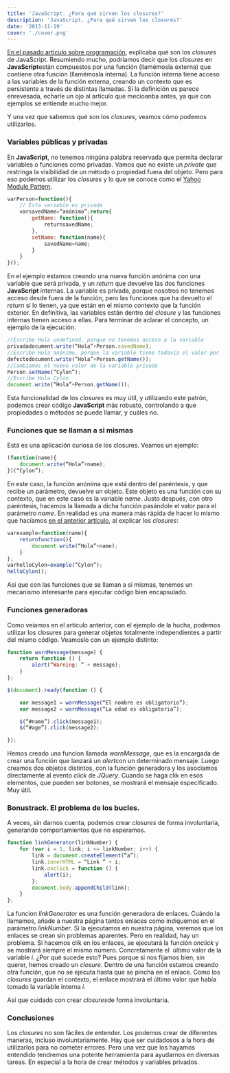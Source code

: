 ```yaml
---
title: 'JavaScript. ¿Para qué sirven los closures?'
description: 'JavaScript. ¿Para qué sirven los closures?'
date: '2013-11-19'
cover: './cover.png'
---
```


[En el pasado artículo sobre
programación](https://www.charlascylon.com/post/66767656253/javascript-que-son-los-closures "Enlace a artículo de explicación de los closures"),
explicaba qué son los *closures* de JavaScript. Resumiendo mucho,
podríamos decir que los *closures* en **JavaScript**están compuestos por
una función (llamémosla externa) que contiene otra función (llamémosla
interna). La función interna tiene acceso a las variables de la función
externa, creando un contexto que es persistente a través de distintas
llamadas. Si la definición os parece enrevesada, echarle un ojo al
artículo que mecioanba antes, ya que con ejemplos se entiende mucho
mejor.

Y una vez que sabemos qué son los *closures*, veamos cómo podemos
utilizarlos.

### Variables públicas y privadas

En **JavaScript**, no tenemos ningúna palabra reservada que permita
declarar variables o funciones como privadas. Vamos que no existe un
*private* que restringa la visibilidad de un método o propiedad fuera del
objeto. Pero para eso podemos utilizar los *closures* y lo que se conoce
como el [Yahoo Module
Pattern](http://yuiblog.com/blog/2007/06/12/module-pattern/).

```javascript
varPerson=function(){
    // Esta variable es privada
    varsavedName=“anónimo”;return{
        getName: function(){
            returnsavedName;
        },
        setName: function(name){
            savedName=name;
        }
    }
}();
```

En el ejemplo estamos creando una nueva función anónima con una
variable que será privada, y un *return* que devuelve las dos funciones
**JavaScript** internas. La variable es privada, porque nosotros no
tenemos acceso desde fuera de la función, pero las funciones que ha
devuelto el *return* sí lo tienen, ya que están en el mismo contexto que
la función exterior. En definitiva, las variables están dentro del
*closure* y las funciones internas tienen acceso a ellas. Para terminar
de aclarar el concepto, un ejemplo de la ejecución.

```javascript
//Escribe Hola undefined, porque no tenemos acceso a la variable
privadadocument.write(“Hola”+Person.savedName);
//Escribe Hola anónimo, porque la variable tiene todavía el valor por
defectodocument.write(“Hola”+Person.getName());
//Cambiamos el nuevo valor de la variable privada
Person.setName(“Cylon”);
//Escribe Hola Cylon
document.write(“Hola”+Person.getName());
```

Esta funcionalidad de los *closures* es muy útil, y utilizando este
patrón, podemos crear código **JavaScript** más robusto, controlando a
que propiedades o métodos se puede llamar, y cuáles no.

### Funciones que se llaman a si mismas

Está es una aplicación curiosa de los closures. Veamos un ejemplo:

```javascript
(function(name){
    document.write(“Hola”+name);
})(“Cylon”);
```

En este caso, la función anónima que está dentro del paréntesis, y que
recibe un parámetro, devuelve un objeto. Este objeto es una función con
su contexto, que en este caso es la variable *name*. Justo después, con
otro paréntesis, hacemos la llamada a dicha función pasándole el valor
para el parámetro *name*. En realidad es una manera más rápida de hacer
lo mismo que hacíamos [en el anterior
artículo](https://www.charlascylon.com/post/66767656253/javascript-que-son-los-closures "enlace a artículo sobre closures"),
al explicar los *closures*:

```javascript
varexample=function(name){
    returnfunction(){
        document.write(“Hola”+name);
    }
};
varhelloCylon=example(“Cylon”);
helloCylon();
```

Así que con las funciones que se llaman a si mismas, tenemos un
mecanismo interesante para ejecutar código bien encapsulado.

### Funciones generadoras

Como veíamos en el artículo anterior, con el ejemplo de la hucha,
podemos utilizar los closures para generar objetos totalmente
independientes a partir del mismo código. Veamoslo con un ejemplo
distinto:

```javascript
function warnMessage(message) {
    return function () {
        alert(“Warning: ” + message);
    }
};

$(document).ready(function () {

    var message1 = warnMessage(“El nombre es obligatorio”);
    var message2 = warnMessage(“La edad es obligatoria”);

    $(“#name”).click(message1);
    $(“#age”).click(message2);

});
```

Hemos creado una funcion llamada *warnMessage*, que es la encargada de
crear una función que lanzará un *alert*con un determinado mensaje.
Luego creamos dos objetos distintos, con la función generadora y los
asociamos directamente al evento *click* de *JQuery*. Cuando se haga clik
en esos elementos, que pueden ser botones, se mostrará el mensaje
especificado. Muy útil.

### Bonustrack. El problema de los bucles.

A veces, sin darnos cuenta, podemos crear *closures* de forma
involuntaria, generando comportamientos que no esperamos.

```javascript
function linkGenerator(linkNumber) {
    for (var i = 1, link; i <= linkNumber; i++) {
        link = document.createElement(“a”);
        link.innerHTML = “Link ” + i;
        link.onclick = function () {
            alert(i);
        };
        document.body.appendChild(link);
    }
};
```

La funcion *linkGenerator* es una función generadora de enlaces. Cuándo
la llamamos, añade a nuestra página tantos enlaces como indiquemos en el
parámetro *linkNumber*. Si la ejecutamos en nuestra página, veremos que
los enlaces se crean sin problemas aparentes. Pero en realidad, hay un
problema. Si hacemos clik en los enlaces, se ejecutará la función
*onclick* y se mostrará siempre el mismo número. Concretamente el  último
valor de la variable *i*. ¿Por qué sucede esto? Pues porque si nos
fijamos bien, sin querer, hemos creado un *closure*. Dentro de una
función estamos creando otra función, que no se ejecuta hasta que se
pincha en el enlace. Como los *closures* guardan el contexto, el enlace
mostrará el último valor que había tomado la variable interna *i*.

Así que cuidado con crear *closures*de forma involuntaria.

### Conclusiones

Los *closures* no son fáciles de entender. Los podemos crear de
diferentes maneras, incluso involuntariamente. Hay que ser cuidadosos a
la hora de utilizarlos para no cometer errores. Pero una vez que los
hayamos entendido tendremos una potente herramienta para ayudarnos en
diversas tareas. En especial a la hora de crear métodos y variables
privados.
